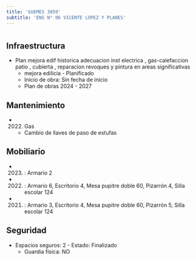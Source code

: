 ```yaml
---
title: 'GUEMES 3859'
subtitle: 'ENS N° 06 VICENTE LOPEZ Y PLANES'
---
```


#
## Infraestructura

* Plan mejora edif historica adecuacion  inst electrica , gas-calefaccion patio , cubierta , reparacion revoques y pintura en areas significativas 
    + mejora edilicia - Planificado 
    + Inicio de obra: Sin fecha de inicio 
    + Plan de obras 2024 - 2027 






## Mantenimiento

*  (2022) Gas 
    + Cambio de llaves de paso de estufas





## Mobiliario

*  (2023) : Armario 2 

*  (2022) : Armario 6, Escritorio 4, Mesa pupitre doble 60, Pizarrón 4, Silla escolar 124 

*  (2021) : Armario 3, Escritorio 4, Mesa pupitre doble 60, Pizarrón 5, Silla escolar 124 





## Seguridad

*  Espacios seguros: 2 - Estado: Finalizado 
    + Guardia física: NO



